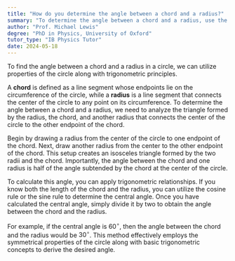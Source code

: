 ```yaml
---
title: "How do you determine the angle between a chord and a radius?"
summary: "To determine the angle between a chord and a radius, use the properties of the circle and trigonometry."
author: "Prof. Michael Lewis"
degree: "PhD in Physics, University of Oxford"
tutor_type: "IB Physics Tutor"
date: 2024-05-18
---
```


To find the angle between a chord and a radius in a circle, we can utilize properties of the circle along with trigonometric principles.

A **chord** is defined as a line segment whose endpoints lie on the circumference of the circle, while a **radius** is a line segment that connects the center of the circle to any point on its circumference. To determine the angle between a chord and a radius, we need to analyze the triangle formed by the radius, the chord, and another radius that connects the center of the circle to the other endpoint of the chord.

Begin by drawing a radius from the center of the circle to one endpoint of the chord. Next, draw another radius from the center to the other endpoint of the chord. This setup creates an isosceles triangle formed by the two radii and the chord. Importantly, the angle between the chord and one radius is half of the angle subtended by the chord at the center of the circle.

To calculate this angle, you can apply trigonometric relationships. If you know both the length of the chord and the radius, you can utilize the cosine rule or the sine rule to determine the central angle. Once you have calculated the central angle, simply divide it by two to obtain the angle between the chord and the radius.

For example, if the central angle is $60^\circ$, then the angle between the chord and the radius would be $30^\circ$. This method effectively employs the symmetrical properties of the circle along with basic trigonometric concepts to derive the desired angle.
    